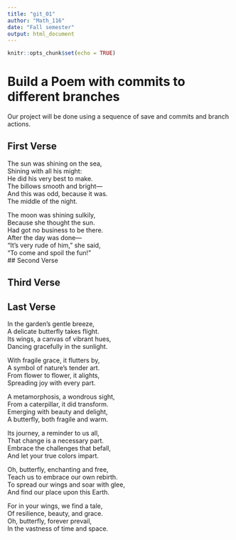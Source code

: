 ```yaml
---
title: "git_01"
author: "Math_116"
date: "Fall semester"
output: html_document
---
```


```r
knitr::opts_chunk$set(echo = TRUE)
```
# Build a Poem with commits to different branches
Our project will be done using a sequence of save and commits and branch actions.
<!-- Do not modify or change any text in "!--" bracketed areas such as this --- these are instructions to
you, if you change any of this the git program will notice it and compromise your git merging strategy !-->

## First Verse 


<!--Put the first five lines of a poem by Lewis Carrol in this section!-->


The sun was shining on the sea,  
   Shining with all his might:  
He did his very best to make.   
   The billows smooth and bright—      
And this was odd, because it was.   
   The middle of the night.  

The moon was shining sulkily,    
   Because she thought the sun.   
Had got no business to be there.   
   After the day was done—  
"It's very rude of him," she said,  
   "To come and spoil the fun!"  
## Second Verse
<!--Put the first five lines of a poem by Robert Frost here!-->

## Third Verse
<!--Put the first two verses of The Walrus and the Carpenter here!-->

## Last Verse


<!--Put a short poem you created using chatGPT of 20 to 30 lines,here!-->

In the garden's gentle breeze,   
A delicate butterfly takes flight.   
Its wings, a canvas of vibrant hues,   
Dancing gracefully in the sunlight.   

With fragile grace, it flutters by,   
A symbol of nature's tender art.   
From flower to flower, it alights,   
Spreading joy with every part.    

A metamorphosis, a wondrous sight,    
From a caterpillar, it did transform.   
Emerging with beauty and delight,   
A butterfly, both fragile and warm.   

Its journey, a reminder to us all,   
That change is a necessary part.   
Embrace the challenges that befall,   
And let your true colors impart.    

Oh, butterfly, enchanting and free,   
Teach us to embrace our own rebirth.   
To spread our wings and soar with glee,   
And find our place upon this Earth.    

For in your wings, we find a tale,    
Of resilience, beauty, and grace.   
Oh, butterfly, forever prevail,   
In the vastness of time and space.   
